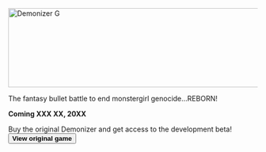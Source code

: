 
<section style={{textAlign: 'center'}}>
  <img
    class="logo"
    srcset={Logo}
    alt="Demonizer G"
    width="640"
    height="160"
    style={{display: 'block', marginLeft: 'auto', marginRight: 'auto'}}
  />

  The fantasy bullet battle to end monstergirl genocide...REBORN!

  **Coming XXX XX, 20XX**

  Buy the original Demonizer and get access to the development beta!
  <a href='/demonizer'>
    <button>**View original game**</button>
  </a>
</section>